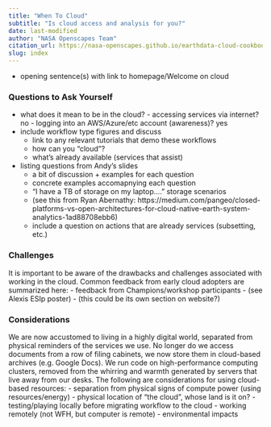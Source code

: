```yaml
---
title: "When To Cloud"
subtitle: "Is cloud access and analysis for you?" 
date: last-modified
author: "NASA Openscapes Team"
citation_url: https://nasa-openscapes.github.io/earthdata-cloud-cookbook/when-to-cloud.html
slug: index
---
```



- opening sentence(s) with link to homepage/Welcome on cloud

### Questions to Ask Yourself
- what does it mean to be in the cloud?
        - accessing services via internet? no
        - logging into an AWS/Azure/etc account (awareness)? yes    
- include workflow type figures and discuss
    - link to any relevant tutorials that demo these workflows
    - how can you "cloud"?
    - what's already available (services that assist)
- listing questions from Andy's slides
    - a bit of discussion + examples for each question
    - concrete examples accomapnying each question
    - "I have a TB of storage on my laptop...." storage scenarios
    - (see this from Ryan Abernathy: https://medium.com/pangeo/closed-platforms-vs-open-architectures-for-cloud-native-earth-system-analytics-1ad88708ebb6)
    - include a question on actions that are already services (subsetting, etc.)


### Challenges
It is important to be aware of the drawbacks and challenges associated with working in the cloud. Common feedback from early cloud adopters are summarized here:
    - feedback from Champions/workshop participants
    - (see Alexis ESIp poster)
    - (this could be its own section on website?)

### Considerations
We are now accustomed to living in a highly digital world, separated from physical reminders of the services we use. No longer do we access documents from a row of filing cabinets, we now store them in cloud-based archives (e.g. Google Docs). We run code on high-performance computing clusters, removed from the whirring and warmth generated by servers that live away from our desks. The following are considerations for using cloud-based resources:
    - separation from physical signs of compute power (using resources/energy)
    - physical location of "the cloud", whose land is it on?
    - testing/playing locally before migrating workflow to the cloud
    - working remotely (not WFH, but computer is remote)
    - environmental impacts